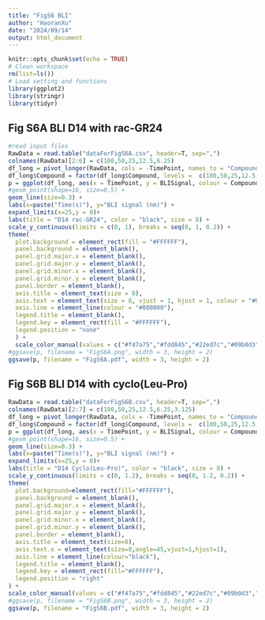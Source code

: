 ```yaml
---
title: "FigS6 BLI"
author: "HaoranXu"
date: "2024/09/14"
output: html_document
---
```


```r
knitr::opts_chunk$set(echo = TRUE)
# Clean workspace
rm(list=ls()) 
# Load setting and functions
library(ggplot2)
library(stringr)
library(tidyr)

```

## Fig S6A BLI D14 with rac-GR24

```r
#read input files
RawData = read.table("dataForFigS6A.csv", header=T, sep=",")
colnames(RawData)[2:6] = c(100,50,25,12.5,6.25)
df_long = pivot_longer(RawData, cols = -TimePoint, names_to = "Compound", values_to = "BLISignal")
df_long$Compound = factor(df_long$Compound, levels =  c(100,50,25,12.5,6.25))
p = ggplot(df_long, aes(x = TimePoint, y = BLISignal, colour = Compound, shape = Compound)) +
#geom_point(shape=16, size=0.5) +
geom_line(size=0.3) +
labs(x=paste("Time(s)"), y="BLI signal (nm)") +
expand_limits(x=25,y = 0)+
labs(title = "D14 rac-GR24", color = "black", size = 8) +
scale_y_continuous(limits = c(0, 1), breaks = seq(0, 1, 0.2)) +
theme(
  plot.background = element_rect(fill = "#FFFFFF"), 
  panel.background = element_blank(), 
  panel.grid.major.x = element_blank(),
  panel.grid.major.y = element_blank(), 
  panel.grid.minor.x = element_blank(), 
  panel.grid.minor.y = element_blank(),
  panel.border = element_blank(), 
  axis.title = element_text(size = 8),  
  axis.text = element_text(size = 8, vjust = 1, hjust = 1, colour = "#000000"), 
  axis.line = element_line(colour = "#000000"),
  legend.title = element_blank(),
  legend.key = element_rect(fill = "#FFFFFF"),
  legend.position = "none"
  ) +
  scale_color_manual(values = c("#f47a75","#fdd845","#22ed7c","#09b0d3","#1d27c9","#765005"))
#ggsave(p, filename = "FigS6A.png", width = 3, height = 2)
ggsave(p, filename = "FigS6A.pdf", width = 3, height = 2)
```

## Fig S6B BLI D14 with cyclo(Leu-Pro)

```r
RawData = read.table("dataForFigS6B.csv", header=T, sep=",")
colnames(RawData)[2:7] = c(100,50,25,12.5,6.25,3.125)
df_long = pivot_longer(RawData, cols = -TimePoint, names_to = "Compound", values_to = "BLISignal")
df_long$Compound = factor(df_long$Compound, levels =  c(100,50,25,12.5,6.25,3.125))
p = ggplot(df_long, aes(x = TimePoint, y = BLISignal, colour = Compound, shape = Compound)) +
#geom_point(shape=16, size=0.5) +
geom_line(size=0.3) +
labs(x=paste("Time(s)"), y="BLI signal (nm)") +
expand_limits(x=25,y = 0)+
labs(title = "D14 Cyclo(Leu-Pro)", color = "black", size = 8) +
scale_y_continuous(limits = c(0, 1.2), breaks = seq(0, 1.2, 0.2)) +
theme(
  plot.background=element_rect(fill="#FFFFFF"), 
  panel.background = element_blank(), 
  panel.grid.major.x = element_blank(),
  panel.grid.major.y = element_blank(), 
  panel.grid.minor.x = element_blank(), 
  panel.grid.minor.y = element_blank(),
  panel.border = element_blank(), 
  axis.title = element_text(size=8),  
  axis.text.x = element_text(size=8,angle=45,vjust=1,hjust=1), 
  axis.line = element_line(colour="black"),
  legend.title = element_blank(),
  legend.key = element_rect(fill="#FFFFFF"),
  legend.position = "right"
) +
scale_color_manual(values = c("#f47a75","#fdd845","#22ed7c","#09b0d3","#1d27c9","#765005"))
#ggsave(p, filename = "FigS6B.png", width = 3, height = 2)
ggsave(p, filename = "FigS6B.pdf", width = 3, height = 2)

```
